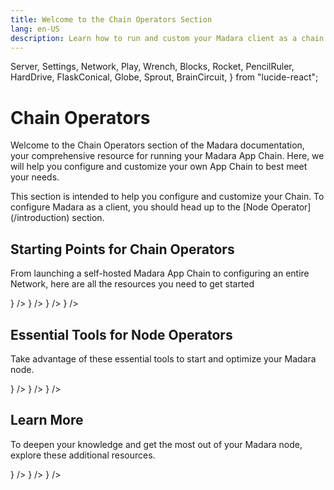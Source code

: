 ```yaml
---
title: Welcome to the Chain Operators Section
lang: en-US
description: Learn how to run and custom your Madara client as a chain operator.
---
```


  Server,
  Settings,
  Network,
  Play,
  Wrench,
  Blocks,
  Rocket,
  PencilRuler,
  HardDrive,
  FlaskConical,
  Globe,
  Sprout,
  BrainCircuit,
} from "lucide-react";

# Chain Operators

Welcome to the Chain Operators section of the Madara documentation, your comprehensive resource for running your Madara App Chain. Here, we will help you configure and customize your own App Chain to best meet your needs.

<Callout type="info" emoji="ℹ️">
  This section is intended to help you configure and customize your Chain. To
  configure Madara as a client, you should head up to the [Node
  Operator](/introduction) section.
</Callout>

## Starting Points for Chain Operators

From launching a self-hosted Madara App Chain to configuring an entire Network, here are all the resources you need to get started

<Cards>
  <Card
    title="Architecture"
    href="/get-started/requirements"
    icon={<PencilRuler size={24} color="#ff000d" />}
  />
  <Card
    title="Launch your chain"
    href="/get-started/install"
    icon={<Play size={24} color="#ff000d" />}
  />
  <Card
    title="Configuration"
    href="/fundamentals/configuration"
    icon={<Settings size={24} color="#ff000d" />}
  />
  <Card
    title="Management"
    href="/interacting/methods"
    icon={<Blocks size={24} color="#ff000d" />}
  />
</Cards>

## Essential Tools for Node Operators

Take advantage of these essential tools to start and optimize your Madara node.

<Cards>
  <Card
    title="Madara Repo"
    href="https://github.com/madara-alliance/madara"
    icon={<Wrench size={24} color="#ff000d" />}
  />
  <Card
    title="Bootstrapper"
    href="https://github.com/madara-alliance/madara-bootstrapper"
    icon={<Rocket size={24} color="#ff000d" />}
  />
  <Card
    title="Snos"
    href="https://github.com/keep-starknet-strange/snos"
    icon={<BrainCircuit size={24} color="#ff000d" />}
  />
</Cards>

## Learn More

To deepen your knowledge and get the most out of your Madara node, explore these additional resources.

<Cards>
  <Card
    title="Full node tutorials"
    href="#"
    icon={<Server size={24} color="#ff000d" />}
  />
  <Card
    title="Sequencer tutorials"
    href="#"
    icon={<HardDrive size={24} color="#ff000d" />}
  />
  <Card
    title="Devnet tutorials"
    href="#"
    icon={<FlaskConical size={24} color="#ff000d" />}
  />
</Cards>
